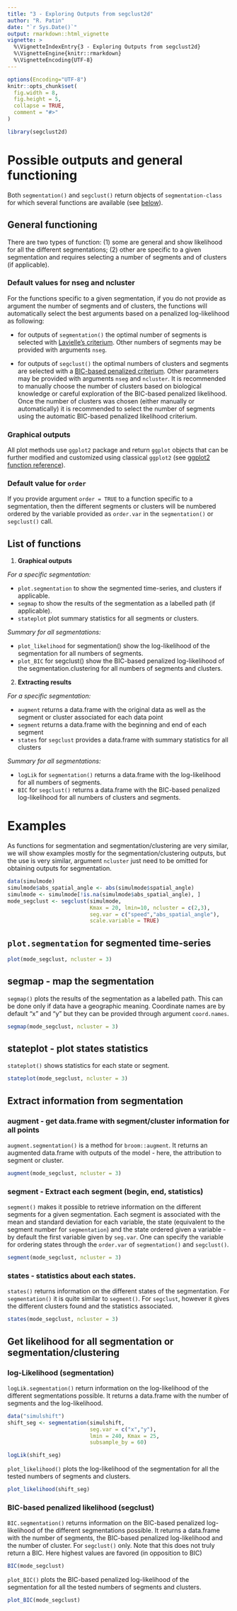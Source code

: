 ```yaml
---
title: "3 - Exploring Outputs from segclust2d"
author: "R. Patin"
date: "`r Sys.Date()`"
output: rmarkdown::html_vignette
vignette: >
  %\VignetteIndexEntry{3 - Exploring Outputs from segclust2d}
  %\VignetteEngine{knitr::rmarkdown}
  %\VignetteEncoding{UTF-8}
---
```



```r
options(Encoding="UTF-8")
knitr::opts_chunk$set(
  fig.width = 8,
  fig.height = 5,
  collapse = TRUE,
  comment = "#>"
)
```

```r
library(segclust2d)
```

# Possible outputs and general functioning

Both `segmentation()` and `segclust()` return objects of `segmentation-class`
for which several functions are available (see [below](#list-of-functions)).

## General functioning

There are two types of function: (1) some are general and show likelihood for
all the different segmentations; (2) other are specific to a given segmentation
and requires selecting a number of segments and of clusters (if applicable).

### Default values for nseg and ncluster

For the functions specific to a given segmentation, if you do not provide as
argument the number of segments and of clusters, the functions will automatically
select the best arguments based on a penalized log-likelihood as following:

- for outputs of `segmentation()` the optimal number of segments is selected with
[Lavielle's criterium](https://rpatin.github.io/segclust2d/articles/v02_run_segclust2d.html#selecting-the-number-of-segments-1). 
Other numbers of segments may be provided with arguments `nseg`.

- for outputs of `segclust()` the optimal numbers of clusters and segments are selected with 
a [BIC-based penalized criterium](https://rpatin.github.io/segclust2d/articles/v02_run_segclust2d.html#selecting-the-number-of-segments-2). 
Other parameters may be provided with arguments `nseg` and `ncluster`. It is
recommended to manually choose the number of clusters based on biological
knowledge or careful exploration of the BIC-based penalized likelihood. Once the number of clusters was chosen (either manually or automatically) it is recommended to select the number of segments using the automatic BIC-based penalized likelihood criterium.

### Graphical outputs

All plot methods use `ggplot2` package and return `ggplot` objects that can be
further modified and customized using classical `ggplot2`
(see [ggplot2 function reference](https://ggplot2.tidyverse.org/reference/)).

### Default value for `order`

If you provide argument `order = TRUE` to a function specific to a segmentation,
then the different segments or clusters will be numbered ordered by the variable
provided as `order.var` in the `segmentation()` or `segclust()` call.

## List of functions

1. **Graphical outputs**

*For a specific segmentation:*

- `plot.segmentation` to show the segmented time-series, and clusters if applicable.
- `segmap`  to show the results of the segmentation as a labelled path (if applicable).
- `stateplot` plot summary statistics for all segments or clusters.

*Summary for all segmentations:*

- `plot_likelihood` for segmentation() show the log-likelihood of the
segmentation for all numbers of segments. 
- `plot_BIC` for segclust() show the
BIC-based penalized log-likelihood of the segmentation.clustering for all
numbers of segments and clusters.


2. **Extracting results**

*For a specific segmentation:*

- `augment` returns a data.frame with the original data as well as the segment
or cluster associated for each data point
- `segment` returns a data.frame with the beginning and end of each segment
- `states` for `segclust` provides a data.frame with summary statistics for all clusters

*Summary for all segmentations:*

- `logLik` for `segmentation()` returns a data.frame with the  log-likelihood
for all numbers of segments.
- `BIC` for `segclust()` returns a data.frame with the BIC-based penalized
log-likelihood for all numbers of clusters     and segments.

# Examples

As functions for segmentation and segmentation/clustering are very similar,
we will show examples mostly for the segmentation/clustering outputs, but the
use is very similar, argument `ncluster` just need to be omitted for obtaining
outputs for segmentation.

```r
data(simulmode)
simulmode$abs_spatial_angle <- abs(simulmode$spatial_angle)
simulmode <- simulmode[!is.na(simulmode$abs_spatial_angle), ]
mode_segclust <- segclust(simulmode,
                          Kmax = 20, lmin=10, ncluster = c(2,3),
                          seg.var = c("speed","abs_spatial_angle"),
                          scale.variable = TRUE)
```


## `plot.segmentation` for segmented time-series

```r
plot(mode_segclust, ncluster = 3)
```

## segmap - map the segmentation

`segmap()` plots the results of the segmentation as a labelled path. This can be done only
if data have a geographic meaning. Coordinate names are by default "x" and "y"
but they can be provided through argument `coord.names`.

```r
segmap(mode_segclust, ncluster = 3)
```

## stateplot - plot states statistics

`stateplot()` shows statistics for each state or segment.
```r
stateplot(mode_segclust, ncluster = 3)
```

## Extract information from segmentation

### augment - get data.frame with segment/cluster information for all points

`augment.segmentation()` is a method for `broom::augment`. It returns an
augmented data.frame with outputs of the model - here, the attribution to
segment or cluster.

```r
augment(mode_segclust, ncluster = 3)
```

### segment - Extract each segment (begin, end, statistics)

`segment()` makes it possible to retrieve information on the different segments for a given segmentation. Each segment is associated with the mean and standard deviation
for each variable, the state (equivalent to the segment number for
`segmentation`) and the state ordered given a variable - by default the first
variable given by `seg.var`. One can specify the variable for ordering states
through the `order.var` of `segmentation()` and `segclust()`.

```r
segment(mode_segclust, ncluster = 3)
```

### states - statistics about each states.

`states()` returns information on the different states of the segmentation. For
`segmentation()` it is quite similar to `segment()`. For `segclust`, however it
gives the different clusters found and the statistics associated.

```r
states(mode_segclust, ncluster = 3)
```

## Get likelihood for all segmentation or segmentation/clustering

### log-Likelihood (segmentation)

`logLik.segmentation()` return information on the log-likelihood of the
different segmentations possible. It returns a data.frame with the number of
segments and the log-likelihood.

```r
data("simulshift")
shift_seg <- segmentation(simulshift,
                          seg.var = c("x","y"),
                          lmin = 240, Kmax = 25,
                          subsample_by = 60)
```


```r
logLik(shift_seg)

```

`plot_likelihood()` plots the log-likelihood of the segmentation for all the tested numbers of segments and clusters.

```r
plot_likelihood(shift_seg)
```

### BIC-based penalized likelihood (segclust)

`BIC.segmentation()` returns information on the BIC-based penalized
log-likelihood of the different segmentations possible. It returns a data.frame
with the number of segments, the BIC-based penalized log-likelihood and the
number of cluster. For `segclust()` only. Note that this does not truly return
a BIC. Here highest values are favored (in opposition to BIC)

```r
BIC(mode_segclust)
```

`plot_BIC()` plots the BIC-based penalized log-likelihood of the segmentation for
all the tested numbers of segments and clusters.

```r
plot_BIC(mode_segclust)
```


